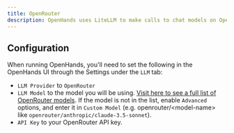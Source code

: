 ```yaml
---
title: OpenRouter
description: OpenHands uses LiteLLM to make calls to chat models on OpenRouter. You can find their documentation on using OpenRouter as a provider [here](https://docs.litellm.ai/docs/providers/openrouter).
---
```


## Configuration

When running OpenHands, you'll need to set the following in the OpenHands UI through the Settings under the `LLM` tab:
* `LLM Provider` to `OpenRouter`
* `LLM Model` to the model you will be using.
[Visit here to see a full list of OpenRouter models](https://openrouter.ai/models).
If the model is not in the list, enable `Advanced` options, and enter it in 
`Custom Model` (e.g. openrouter/&lt;model-name&gt; like `openrouter/anthropic/claude-3.5-sonnet`).
* `API Key` to your OpenRouter API key.
